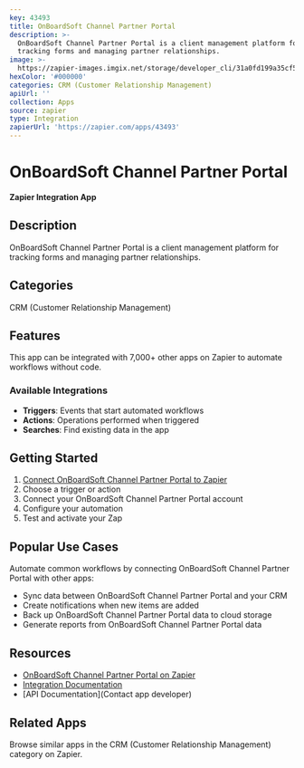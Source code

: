 ```yaml
---
key: 43493
title: OnBoardSoft Channel Partner Portal
description: >-
  OnBoardSoft Channel Partner Portal is a client management platform for
  tracking forms and managing partner relationships.
image: >-
  https://zapier-images.imgix.net/storage/developer_cli/31a0fd199a35cf5c214e770e230dc1a1.png?auto=format%2Ccompress&ixlib=python-3.0.0&q=50
hexColor: '#000000'
categories: CRM (Customer Relationship Management)
apiUrl: ''
collection: Apps
source: zapier
type: Integration
zapierUrl: 'https://zapier.com/apps/43493'
---
```

# OnBoardSoft Channel Partner Portal

**Zapier Integration App**

## Description

OnBoardSoft Channel Partner Portal is a client management platform for tracking forms and managing partner relationships.

## Categories

CRM (Customer Relationship Management)

## Features

This app can be integrated with 7,000+ other apps on Zapier to automate workflows without code.

### Available Integrations

- **Triggers**: Events that start automated workflows
- **Actions**: Operations performed when triggered
- **Searches**: Find existing data in the app

## Getting Started

1. [Connect OnBoardSoft Channel Partner Portal to Zapier](https://zapier.com/apps/43493)
2. Choose a trigger or action
3. Connect your OnBoardSoft Channel Partner Portal account
4. Configure your automation
5. Test and activate your Zap

## Popular Use Cases

Automate common workflows by connecting OnBoardSoft Channel Partner Portal with other apps:

- Sync data between OnBoardSoft Channel Partner Portal and your CRM
- Create notifications when new items are added
- Back up OnBoardSoft Channel Partner Portal data to cloud storage
- Generate reports from OnBoardSoft Channel Partner Portal data

## Resources

- [OnBoardSoft Channel Partner Portal on Zapier](https://zapier.com/apps/43493)
- [Integration Documentation](https://zapier.com/apps/43493/integrations)
- [API Documentation](Contact app developer)

## Related Apps

Browse similar apps in the CRM (Customer Relationship Management) category on Zapier.
